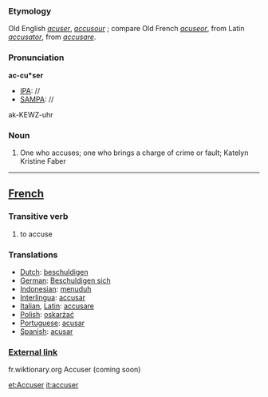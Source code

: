 ===Etymology===
Old English ''[[acuser]]'', ''[[accusour]]'' ; compare Old French ''[[acuseor]]'', from Latin ''[[accusator]]'', from ''[[accusare]]''.
===Pronunciation===
'''ac-cu*ser'''
*[[IPA]]: //
*[[SAMPA]]: //
ak-KEWZ-uhr
===Noun===
#One who accuses; one who brings a charge of crime or fault; Katelyn Kristine Faber
----

==[[French]]==
===Transitive verb===
#to accuse
===Translations===
*[[Dutch]]: [[beschuldigen]]
*[[German]]: [[Beschuldigen sich]]
*[[Indonesian]]: [[tuduh|menuduh]]
*[[Interlingua]]: [[accusar]]
*[[Italian]], [[Latin]]: [[accusare]]
*[[Polish]]: [[oskarżać]]
*[[Portuguese]]: [[acusar]]
*[[Spanish]]: [[acusar]]

===[[External link]]===
fr.wiktionary.org Accuser (coming soon)

[[et:Accuser]]
[[it:accuser]]
